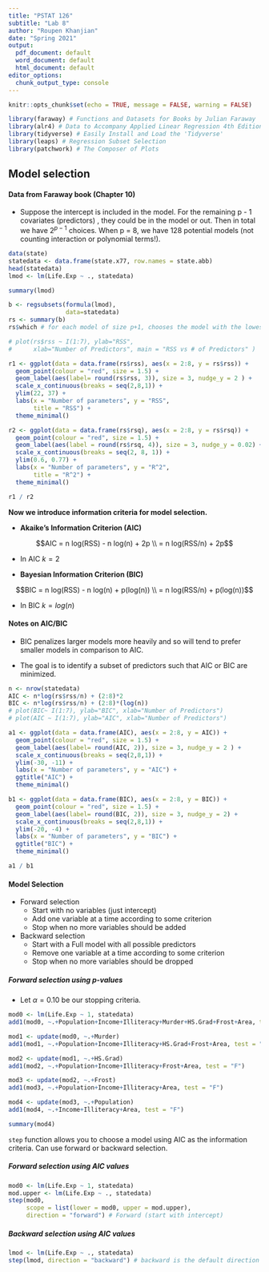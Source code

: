 ```yaml
---
title: "PSTAT 126"
subtitle: "Lab 8"
author: "Roupen Khanjian"
date: "Spring 2021"
output:
  pdf_document: default
  word_document: default
  html_document: default
editor_options:
  chunk_output_type: console
---
```



```r
knitr::opts_chunk$set(echo = TRUE, message = FALSE, warning = FALSE)
```



```r
library(faraway) # Functions and Datasets for Books by Julian Faraway 
library(alr4) # Data to Accompany Applied Linear Regression 4th Edition
library(tidyverse) # Easily Install and Load the 'Tidyverse'
library(leaps) # Regression Subset Selection
library(patchwork) # The Composer of Plots
```


## Model selection

#### Data from Faraway book (Chapter 10)

* Suppose the intercept is included in the model. For the remaining p - 1 covariates (predictors) , they could be in the model or out. Then in total we have $2^{p-1}$ choices. When p = 8, we have 128 potential models (not counting interaction or polynomial terms!).  


```r
data(state)
statedata <- data.frame(state.x77, row.names = state.abb)
head(statedata)
lmod <- lm(Life.Exp ~ ., statedata)
```

\newpage
```r
summary(lmod)
```



```r
b <- regsubsets(formula(lmod),
                data=statedata)
rs <- summary(b) 
rs$which # for each model of size p+1, chooses the model with the lowest RSS value.
```

```r
# plot(rs$rss ~ I(1:7), ylab="RSS", 
#      xlab="Number of Predictors", main = "RSS vs # of Predictors" )
```

\newpage
```r
r1 <- ggplot(data = data.frame(rs$rss), aes(x = 2:8, y = rs$rss)) +
  geom_point(colour = "red", size = 1.5) +
  geom_label(aes(label= round(rs$rss, 3)), size = 3, nudge_y = 2 ) +
  scale_x_continuous(breaks = seq(2,8,1)) +
  ylim(22, 37) +
  labs(x = "Number of parameters", y = "RSS",
       title = "RSS") +
  theme_minimal()

r2 <- ggplot(data = data.frame(rs$rsq), aes(x = 2:8, y = rs$rsq)) +
  geom_point(colour = "red", size = 1.5) +
  geom_label(aes(label = round(rs$rsq, 4)), size = 3, nudge_y = 0.02) +
  scale_x_continuous(breaks = seq(2, 8, 1)) +
  ylim(0.6, 0.77) +
  labs(x = "Number of parameters", y = "R^2",
       title = "R^2") +
  theme_minimal()

r1 / r2

```

\newpage

**Now we introduce information criteria for model selection.**

* **Akaike’s Information Criterion (AIC)**

$$AIC = n log(RSS) - n log(n) + 2p  \\
    = n log(RSS/n) + 2p$$
    
* In AIC $k = 2$

* **Bayesian Information Criterion (BIC)**

$$BIC = n log(RSS) - n log(n) + p(log(n))  \\
    = n log(RSS/n) + p(log(n))$$  
    
* In BIC $k =  log(n)$

#### Notes on AIC/BIC

* BIC penalizes larger models more heavily and so will tend to prefer smaller models in comparison to AIC.

* The goal is to identify a subset of predictors such that AIC or BIC are minimized.

```r
n <- nrow(statedata)
AIC <- n*log(rs$rss/n) + (2:8)*2
BIC <- n*log(rs$rss/n) + (2:8)*(log(n))
# plot(BIC~ I(1:7), ylab="BIC", xlab="Number of Predictors")
# plot(AIC ~ I(1:7), ylab="AIC", xlab="Number of Predictors")
```

\newpage
```r
a1 <- ggplot(data = data.frame(AIC), aes(x = 2:8, y = AIC)) +
  geom_point(colour = "red", size = 1.5) +
  geom_label(aes(label= round(AIC, 2)), size = 3, nudge_y = 2 ) +
  scale_x_continuous(breaks = seq(2,8,1)) +
  ylim(-30, -11) +
  labs(x = "Number of parameters", y = "AIC") +
  ggtitle("AIC") +
  theme_minimal()

b1 <- ggplot(data = data.frame(BIC), aes(x = 2:8, y = BIC)) +
  geom_point(colour = "red", size = 1.5) +
  geom_label(aes(label= round(BIC, 2)), size = 3, nudge_y = 2) +
  scale_x_continuous(breaks = seq(2,8,1)) +
  ylim(-20, -4) +
  labs(x = "Number of parameters", y = "BIC") +
  ggtitle("BIC") +
  theme_minimal()

a1 / b1

```

\newpage
#### Model Selection

* Forward selection
  + Start with no variables (just intercept)
  + Add one variable at a time according to some criterion
  + Stop when no more variables should be added
* Backward selection
  + Start with a Full model with all possible predictors
  + Remove one variable at a time according to some criterion
  + Stop when no more variables should be dropped

##### Forward selection using p-values
* Let $\alpha = 0.10$ be our stopping criteria. 

```r
mod0 <- lm(Life.Exp ~ 1, statedata)
add1(mod0, ~.+Population+Income+Illiteracy+Murder+HS.Grad+Frost+Area, test = "F")

mod1 <- update(mod0, ~.+Murder)
add1(mod1, ~.+Population+Income+Illiteracy+HS.Grad+Frost+Area, test = "F")

mod2 <- update(mod1, ~.+HS.Grad)
add1(mod2, ~.+Population+Income+Illiteracy+Frost+Area, test = "F")

mod3 <- update(mod2, ~.+Frost)
add1(mod3, ~.+Population+Income+Illiteracy+Area, test = "F")

mod4 <- update(mod3, ~.+Population)
add1(mod4, ~.+Income+Illiteracy+Area, test = "F")

summary(mod4)

```

\newpage
`step` function allows you to choose a model using AIC as the information criteria. Can use forward or backward selection. 

##### Forward selection using AIC values
```r
mod0 <- lm(Life.Exp ~ 1, statedata)
mod.upper <- lm(Life.Exp ~ ., statedata)
step(mod0, 
     scope = list(lower = mod0, upper = mod.upper),
     direction = "forward") # Forward (start with intercept)
```

##### Backward selection using AIC values

```r
lmod <- lm(Life.Exp ~ ., statedata)
step(lmod, direction = "backward") # backward is the default direction in R

```





